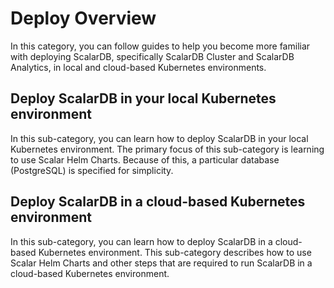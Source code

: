 # Deploy Overview

In this category, you can follow guides to help you become more familiar with deploying ScalarDB, specifically ScalarDB Cluster and ScalarDB Analytics, in local and cloud-based Kubernetes environments.

## Deploy ScalarDB in your local Kubernetes environment

In this sub-category, you can learn how to deploy ScalarDB in your local Kubernetes environment. The primary focus of this sub-category is learning to use Scalar Helm Charts. Because of this, a particular database (PostgreSQL) is specified for simplicity.

## Deploy ScalarDB in a cloud-based Kubernetes environment

In this sub-category, you can learn how to deploy ScalarDB in a cloud-based Kubernetes environment. This sub-category describes how to use Scalar Helm Charts and other steps that are required to run ScalarDB in a cloud-based Kubernetes environment.
